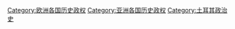 [[Category:欧洲各国历史政权|Category:欧洲各国历史政权]]
[[Category:亚洲各国历史政权|Category:亚洲各国历史政权]]
[[Category:土耳其政治史|Category:土耳其政治史]]